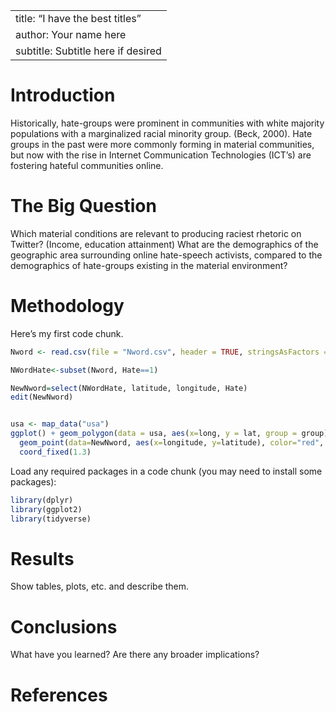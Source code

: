 
---
title: "I have the best titles"
author: Your name here
subtitle: Subtitle here if desired
---

# Introduction
Historically, hate-groups were prominent in communities with white majority populations with a marginalized racial minority group. (Beck, 2000). Hate groups in the past were more commonly forming in material communities, but now with the rise in Internet Communication Technologies (ICT’s) are fostering hateful communities online.  


# The Big Question

Which material conditions are relevant to producing raciest rhetoric on Twitter? (Income, education attainment)  What are the demographics of the geographic area surrounding online hate-speech activists, compared to the demographics of hate-groups existing in the material environment?

# Methodology

Here's my first code chunk.
```r
Nword <- read.csv(file = "Nword.csv", header = TRUE, stringsAsFactors = FALSE)

NWordHate<-subset(Nword, Hate==1)

NewNword=select(NWordHate, latitude, longitude, Hate)
edit(NewNword)


usa <- map_data("usa")
ggplot() + geom_polygon(data = usa, aes(x=long, y = lat, group = group)) + 
  geom_point(data=NewNword, aes(x=longitude, y=latitude), color="red", size = .2) +
  coord_fixed(1.3)
```

Load any required packages in a code chunk (you may need to install some packages):

```r
library(dplyr)
library(ggplot2)
library(tidyverse)

```




# Results

Show tables, plots, etc. and describe them.

# Conclusions

What have you learned?  Are there any broader implications?

# References

